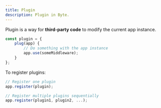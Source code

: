 ```yaml
---
title: Plugin
description: Plugin in Byte.
---
```


Plugin is a way for **third-party code** to modify the current app instance.
```ts
const plugin = {
    plug(app) {
        // Do something with the app instance
        app.use(someMiddleware);
    }
};
```

To register plugins:
```ts
// Register one plugin
app.register(plugin);

// Register multiple plugins sequentially
app.register(plugin1, plugin2, ...);
```
